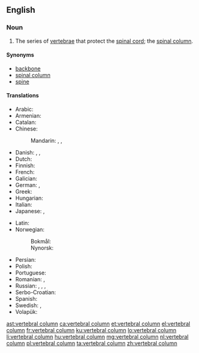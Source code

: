 ==English==

===Noun===
{{wikipedia}}
{{en-noun|head=[[vertebral]] [[column]]}}

# {{label|en|skeleton}} The series of [[vertebra]]e that protect the [[spinal cord]]; the [[spinal column]].

====Synonyms====
* [[backbone]]
* [[spinal column]]
* [[spine]]

====Translations====
{{trans-top|vertebral column}}
* Arabic: {{t|ar|العمود الفقري}}
* Armenian: {{t|hy|ողնաշար}}
* Catalan: {{t|ca|columna vertebral|f}}
* Chinese:
*: Mandarin: {{t+|cmn|脊椎|tr=jǐzhuī|sc=Hani}}, {{t+|cmn|脊柱|tr=jǐzhù|sc=Hani}}, {{t+|cmn|脊梁骨|tr=jǐlianggǔ|sc=Hani}}
* Danish: {{t|da|hvirvelsøjle|c}}, {{t|da|rygrad|c}}, {{t+|da|rygsøjle|c}}
* Dutch: {{t+|nl|wervelkolom|m}}
* Finnish: {{t+|fi|selkäranka}}
* French: {{t+|fr|colonne vertébrale|f}}
* Galician: {{t+|gl|columna vertebral|f}}
* German: {{t+|de|Wirbelsäule|f}}, {{t+|de|Rückgrat|n}}
* Greek: {{t+|el|σπονδυλική στήλη|f}}
* Hungarian: {{t+|hu|gerincoszlop}}
* Italian: {{t|it|colonna vertebrale|f}}
* Japanese: {{t|ja|脊椎|tr=せきつい, sekitsui|sc=Jpan}}, {{t+|ja|脊柱|tr=せきちゅう, sekichū|sc=Jpan}}
{{trans-mid}}
* Latin: {{t|la|columna vertebralis|f}}
* Norwegian:
*: Bokmål: {{t|nb|virvelsøyle|m|f}}
*: Nynorsk: {{t|nn|virvelsøyle|f}}
* Persian: {{t-needed|fa}}
* Polish: {{t+|pl|kręgosłup|m}}
* Portuguese: {{t+|pt|coluna vertebral|f}}
* Romanian: {{t+|ro|șira spinării|f}}, {{t+|ro|coloană vertebrală|f}}
* Russian: {{t|ru|позвоно́чный столб|m}}, {{t|ru|спинно́й хребе́т|m}}, {{t+|ru|позвоно́чник|m}}, {{t+|ru|хребе́т|m}}
* Serbo-Croatian: {{t+|sh|kralježnica|f}}
* Spanish: {{t+|es|columna vertebral|f}}
* Swedish: {{t+|sv|ryggrad|c}}, {{t|sv|kotpelare|c}}
* Volapük: {{t+|vo|bäkabom}}
{{trans-bottom}}

[[ast:vertebral column]]
[[ca:vertebral column]]
[[et:vertebral column]]
[[el:vertebral column]]
[[fr:vertebral column]]
[[ku:vertebral column]]
[[lo:vertebral column]]
[[li:vertebral column]]
[[hu:vertebral column]]
[[mg:vertebral column]]
[[nl:vertebral column]]
[[pl:vertebral column]]
[[ta:vertebral column]]
[[zh:vertebral column]]